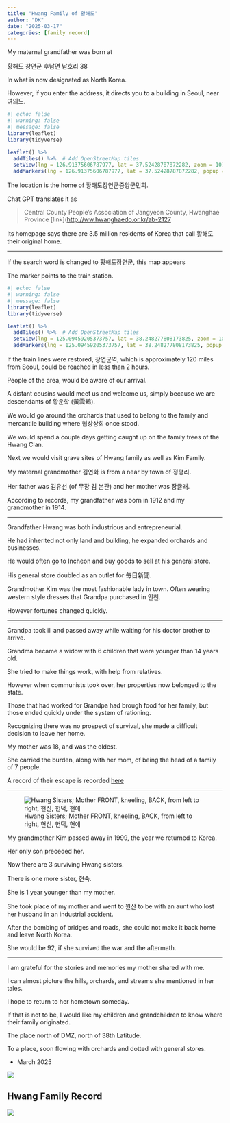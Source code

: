 ```yaml
---
title: "Hwang Family of 황해도"
author: "DK"
date: "2025-03-17"
categories: [family record]
---
```


My maternal grandfather was born at

황해도 창연군 후남면 남호리 38

In what is now designated as North Korea.

However, if you enter the address, it directs you to a building in Seoul, near 여의도.

```r
#| echo: false
#| warning: false
#| message: false
library(leaflet)
library(tidyverse)

leaflet() %>%
  addTiles() %>%  # Add OpenStreetMap tiles
  setView(lng = 126.91375606787977, lat = 37.52428787872282, zoom = 10) %>%  # Center the map
  addMarkers(lng = 126.91375606787977, lat = 37.52428787872282, popup = "황해도장연군중앙군민회")

```

The location is the home of 황해도장연군중앙군민회.

Chat GPT translates it as

> Central County People's Association of Jangyeon County, Hwanghae Province \[link\](<http://ww.hwanghaedo.or.kr/ab-2127>

Its homepage says there are 3.5 million residents of Korea that call 황해도 their original home.

------------------------------------------------------------------------

If the search word is changed to 황해도장연군, this map appears

The marker points to the train station.

```r
#| echo: false
#| warning: false
#| message: false
library(leaflet)
library(tidyverse)

leaflet() %>%
  addTiles() %>%  # Add OpenStreetMap tiles
  setView(lng = 125.09459205373757, lat = 38.248277808173825, zoom = 10) %>%  # Center the map
  addMarkers(lng = 125.09459205373757, lat = 38.248277808173825, popup = "황해도장연군駅") 
```

If the train lines were restored, 장연군역, which is approximately 120 miles from Seoul, could be reached in less than 2 hours.

People of the area, would be aware of our arrival.

A distant cousins would meet us and welcome us, simply because we are descendants of 황운학 (黃雲鶴).

We would go around the orchards that used to belong to the family and mercantile building where 협상상회 once stood.

We would spend a couple days getting caught up on the family trees of the Hwang Clan.

Next we would visit grave sites of Hwang family as well as Kim Family.

My maternal grandmother 김연화 is from a near by town of 정평리.

Her father was 김유선 (of 무장 김 본관) and her mother was 장귤래.

According to records, my grandfather was born in 1912 and my grandmother in 1914.

------------------------------------------------------------------------

Grandfather Hwang was both industrious and entrepreneurial.

He had inherited not only land and building, he expanded orchards and businesses.

He would often go to Incheon and buy goods to sell at his general store.

His general store doubled as an outlet for 毎日新聞.

Grandmother Kim was the most fashionable lady in town. Often wearing western style dresses that Grandpa purchased in 인천.

However fortunes changed quickly.

------------------------------------------------------------------------

Grandpa took ill and passed away while waiting for his doctor brother to arrive.

Grandma became a widow with 6 children that were younger than 14 years old.

She tried to make things work, with help from relatives.

However when communists took over, her properties now belonged to the state.

Those that had worked for Grandpa had brough food for her family, but those ended quickly under the system of rationing.

Recognizing there was no prospect of survival, she made a difficult decision to leave her home.

My mother was 18, and was the oldest.

She carried the burden, along with her mom, of being the head of a family of 7 people.

A record of their escape is recorded [here](https://oakhi.github.io/Life-Begins-When/posts/20231212%20Sayings%20of%20My%20Parents/#a-story-of-an-escape-from-north-korea)

------------------------------------------------------------------------

![Hwang Sisters; Mother FRONT, kneeling, BACK, from left to right, 현신, 헌덕, 현애](images/IMG_8252 Copy.JPG)

My grandmother Kim passed away in 1999, the year we returned to Korea.

Her only son preceded her.

Now there are 3 surviving Hwang sisters.

There is one more sister, 현숙.

She is 1 year younger than my mother.

She took place of my mother and went to 원산 to be with an aunt who lost her husband in an industrial accident.

After the bombing of bridges and roads, she could not make it back home and leave North Korea.

She would be 92, if she survived the war and the aftermath.

------------------------------------------------------------------------

I am grateful for the stories and memories my mother shared with me.

I can almost picture the hills, orchards, and streams she mentioned in her tales.

I hope to return to her hometown someday.

If that is not to be, I would like my children and grandchildren to know where their family originated.

The place north of DMZ, north of 38th Latitude.

To a place, soon flowing with orchards and dotted with general stores.

-   March 2025

![](images/DSC_9957-EDIT.jpg)

## Hwang Family Record

![](images/EPSON091.JPG)

